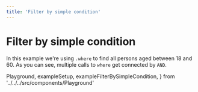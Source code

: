 ```yaml
---
title: 'Filter by simple condition'
---
```


# Filter by simple condition

In this example we're using `.where` to find all persons aged between 18 and 60. 
As you can see, multiple calls to `where` get connected by `AND`.

  Playground,
  exampleSetup,
  exampleFilterBySimpleCondition,
} from '../../../src/components/Playground'

<Playground code={exampleFilterBySimpleCondition} setupCode={exampleSetup} />
